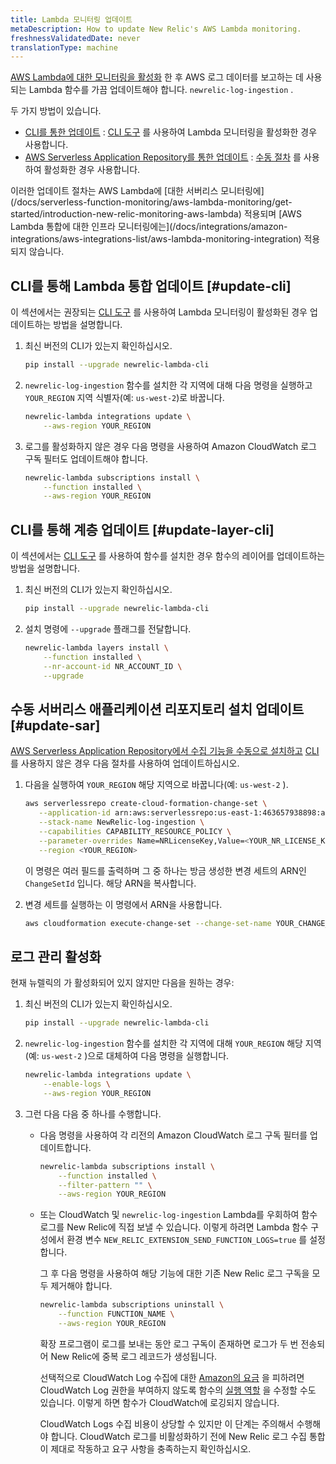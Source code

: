```yaml
---
title: Lambda 모니터링 업데이트
metaDescription: How to update New Relic's AWS Lambda monitoring.
freshnessValidatedDate: never
translationType: machine
---
```


[AWS Lambda에 대한 모니터링을 활성화](/docs/serverless-function-monitoring/aws-lambda-monitoring/get-started/enable-new-relic-monitoring-aws-lambda) 한 후 AWS 로그 데이터를 보고하는 데 사용되는 Lambda 함수를 가끔 업데이트해야 합니다. `newrelic-log-ingestion` .

두 가지 방법이 있습니다.

* [CLI를 통한 업데이트](#update-cli) : [CLI 도구](/docs/serverless-function-monitoring/aws-lambda-monitoring/enable-lambda-monitoring/account-linking/#rec) 를 사용하여 Lambda 모니터링을 활성화한 경우 사용합니다.
* [AWS Serverless Application Repository를 통한 업데이트](#update-sar) : [수동 절차](/docs/serverless-function-monitoring/aws-lambda-monitoring/get-started/enable-new-relic-monitoring-aws-lambda#manual-nr-lambda) 를 사용하여 활성화한 경우 사용합니다.

<Callout variant="important">
  이러한 업데이트 절차는 AWS Lambda에 [대한 서버리스 모니터링에](/docs/serverless-function-monitoring/aws-lambda-monitoring/get-started/introduction-new-relic-monitoring-aws-lambda) 적용되며 [AWS Lambda 통합에 대한 인프라 모니터링에는](/docs/integrations/amazon-integrations/aws-integrations-list/aws-lambda-monitoring-integration) 적용되지 않습니다.
</Callout>

## CLI를 통해 Lambda 통합 업데이트 [#update-cli]

이 섹션에서는 권장되는 [CLI 도구](/docs/serverless-function-monitoring/aws-lambda-monitoring/get-started/enable-new-relic-monitoring-aws-lambda#cli) 를 사용하여 Lambda 모니터링이 활성화된 경우 업데이트하는 방법을 설명합니다.

1. 최신 버전의 CLI가 있는지 확인하십시오.

   ```bash
   pip install --upgrade newrelic-lambda-cli
   ```

2. `newrelic-log-ingestion` 함수를 설치한 각 지역에 대해 다음 명령을 실행하고 `YOUR_REGION` 지역 식별자(예: `us-west-2`)로 바꿉니다.

   ```bash
   newrelic-lambda integrations update \
       --aws-region YOUR_REGION
   ```

3. 로그를 활성화하지 않은 경우 다음 명령을 사용하여 Amazon CloudWatch 로그 구독 필터도 업데이트해야 합니다.

   ```bash
   newrelic-lambda subscriptions install \
       --function installed \
       --aws-region YOUR_REGION
   ```

## CLI를 통해 계층 업데이트 [#update-layer-cli]

이 섹션에서는 [CLI 도구](/docs/serverless-function-monitoring/aws-lambda-monitoring/get-started/enable-new-relic-monitoring-aws-lambda#cli) 를 사용하여 함수를 설치한 경우 함수의 레이어를 업데이트하는 방법을 설명합니다.

1. 최신 버전의 CLI가 있는지 확인하십시오.

   ```bash
   pip install --upgrade newrelic-lambda-cli
   ```

2. 설치 명령에 `--upgrade` 플래그를 전달합니다.

   ```bash
   newrelic-lambda layers install \
       --function installed \
       --nr-account-id NR_ACCOUNT_ID \
       --upgrade
   ```

## 수동 서버리스 애플리케이션 리포지토리 설치 업데이트 [#update-sar]

[AWS Serverless Application Repository에서 수집 기능을 수동으로 설치하고](/docs/serverless-function-monitoring/aws-lambda-monitoring/get-started/enable-new-relic-monitoring-aws-lambda#manual-nr-lambda) [CLI](/docs/serverless-function-monitoring/aws-lambda-monitoring/get-started/enable-new-relic-monitoring-aws-lambda#cli) 를 사용하지 않은 경우 다음 절차를 사용하여 업데이트하십시오.

1. 다음을 실행하여 `YOUR_REGION` 해당 지역으로 바꿉니다(예: `us-west-2` ).

   ```bash
   aws serverlessrepo create-cloud-formation-change-set \
      --application-id arn:aws:serverlessrepo:us-east-1:463657938898:applications/NewRelic-log-ingestion \
      --stack-name NewRelic-log-ingestion \
      --capabilities CAPABILITY_RESOURCE_POLICY \
      --parameter-overrides Name=NRLicenseKey,Value=<YOUR_NR_LICENSE_KEY> \
      --region <YOUR_REGION>
   ```

   이 명령은 여러 필드를 출력하며 그 중 하나는 방금 생성한 변경 세트의 ARN인 `ChangeSetId` 입니다. 해당 ARN을 복사합니다.

2. 변경 세트를 실행하는 이 명령에서 ARN을 사용합니다.

   ```bash
   aws cloudformation execute-change-set --change-set-name YOUR_CHANGE_SET_ARN
   ```

## 로그 관리 활성화

현재 뉴렐릭의 <InlinePopover type="logs"/>가 활성화되어 있지 않지만 다음을 원하는 경우:

1. 최신 버전의 CLI가 있는지 확인하십시오.

   ```bash
   pip install --upgrade newrelic-lambda-cli
   ```

2. `newrelic-log-ingestion` 함수를 설치한 각 지역에 대해 `YOUR_REGION` 해당 지역(예: `us-west-2` )으로 대체하여 다음 명령을 실행합니다.

   ```bash
   newrelic-lambda integrations update \
       --enable-logs \
       --aws-region YOUR_REGION
   ```

3. 그런 다음 다음 중 하나를 수행합니다.

   * 다음 명령을 사용하여 각 리전의 Amazon CloudWatch 로그 구독 필터를 업데이트합니다.

     ```bash
     newrelic-lambda subscriptions install \
         --function installed \
         --filter-pattern "" \
         --aws-region YOUR_REGION
     ```

   * 또는 CloudWatch 및 `newrelic-log-ingestion` Lambda를 우회하여 함수 로그를 New Relic에 직접 보낼 수 있습니다. 이렇게 하려면 Lambda 함수 구성에서 환경 변수 `NEW_RELIC_EXTENSION_SEND_FUNCTION_LOGS=true` 를 설정합니다.

     그 후 다음 명령을 사용하여 해당 기능에 대한 기존 New Relic 로그 구독을 모두 제거해야 합니다.

     ```bash
     newrelic-lambda subscriptions uninstall \
         --function FUNCTION_NAME \
         --aws-region YOUR_REGION
     ```

     확장 프로그램이 로그를 보내는 동안 로그 구독이 존재하면 로그가 두 번 전송되어 New Relic에 중복 로그 레코드가 생성됩니다.

     선택적으로 CloudWatch Log 수집에 대한 [Amazon의 요금](https://aws.amazon.com/cloudwatch/pricing/#Paid_tier) 을 피하려면 CloudWatch Log 권한을 부여하지 않도록 함수의 [실행 역할](https://docs.aws.amazon.com/lambda/latest/dg/lambda-intro-execution-role.html) 을 수정할 수도 있습니다. 이렇게 하면 함수가 CloudWatch에 로깅되지 않습니다.

     <Callout variant="caution">
       CloudWatch Logs 수집 비용이 상당할 수 있지만 이 단계는 주의해서 수행해야 합니다. CloudWatch 로그를 비활성화하기 전에 New Relic 로그 수집 통합이 제대로 작동하고 요구 사항을 충족하는지 확인하십시오.
     </Callout>
